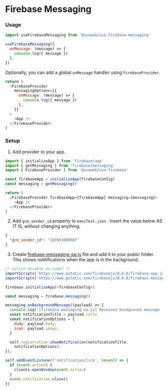 # Firebase Messaging

### Usage

```js
import useFirebaseMessaging from '@useweb/use-firebase-messaging'

useFirebaseMessaging({
  onMessage: (message) => {
    console.log({ message })
  },
})
```

Optionally, you can add a global `onMessage` handler using `FirebaseProvider`.

```js
return (
  <FirebaseProvider
    messagingOptions={{
      onMessage: (message) => {
        console.log({ message })
      },
    }}
  >
    <App />
  </FirebaseProvider>
)
```

### Setup

1. Add provider to your app.

```js
import { initializeApp } from 'firebase/app'
import { getMessaging } from 'firebase/messaging'
import { FirebaseProvider } from '@useweb/use-firebase'

const firebaseApp = initializeApp(firebaseConfig)
const messaging = getMessaging()

return (
  <FirebaseProvider firebaseApp={firebaseApp} messaging={messaging}>
    <App />
  </FirebaseProvider>
)
```

2. Add `gcm_sender_id` property to `manifest.json` . Insert the value below AS IT IS, without changing anything.

```json
{
  "gcm_sender_id": "103953800507"
}
```

3. Create [firebase-messaging-sw.js](https://firebase.google.com/docs/cloud-messaging/js/receive#web-v9_2)
   file and add it to your public folder. This shows notitifications when the app is in the background.

```js
/* eslint-disable no-undef */
importScripts('https://www.gstatic.com/firebasejs/8.6.8/firebase-app.js');
importScripts('https://www.gstatic.com/firebasejs/8.6.8/firebase-messaging.js');

firebase.initializeApp(<firebaseConfig>)

const messaging = firebase.messaging()

messaging.onBackgroundMessage((payload) => {
  console.log('[firebase-messaging-sw.js] Received background message ', payload)
  const notificationTitle = payload.title
  const notificationOptions = {
    body: payload.body,
    icon: payload.image,
  }

  self.registration.showNotification(notificationTitle,
    notificationOptions);
});

self.addEventListener('notificationclick', (event) => {
  if (event.action) {
    clients.openWindow(event.action)
  }
  event.notification.close()
})

```
